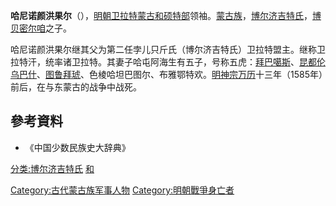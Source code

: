 {{no footnotes|time=2014-08-11T17:58:29+00:00}}
'''哈尼诺颜洪果尔'''（{{bd|？||1585年|}}），[[明朝|明朝]][[卫拉特|卫拉特]][[蒙古|蒙古]][[和硕特部|和硕特部]]领袖。[[蒙古族|蒙古族]]，[[博尔济吉特氏|博尔济吉特氏]]，[[博贝密尔咱|博贝密尔咱]]之子。

哈尼诺颜洪果尔继其父为第二任孛儿只斤氏（博尔济吉特氏）卫拉特盟主。继称卫拉特汗，统率诸卫拉特。其妻子哈屯阿海生有五子，号称五虎：[[拜巴噶斯|拜巴噶斯]]、[[昆都伦乌巴什|昆都伦乌巴什]]、[[固始汗|图鲁拜琥]]、色棱哈坦巴图尔、布雅鄂特欢。[[明神宗|明神宗]][[万历|万历]]十三年（1585年）前后，在与东蒙古的战争中战死。

==參考資料==
* 《中国少数民族史大辞典》
[[Category:古代蒙古族军事人物|Category:古代蒙古族军事人物]]
[[分类:博尔济吉特氏|分类:博尔济吉特氏]]
[[分类:卫拉特史|和]]
[[Category:明朝戰爭身亡者|Category:明朝戰爭身亡者]]